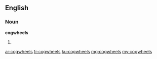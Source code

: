 ==English==

===Noun===
'''cogwheels'''

# {{plural of|cogwheel}}

[[ar:cogwheels]]
[[fr:cogwheels]]
[[ku:cogwheels]]
[[mg:cogwheels]]
[[my:cogwheels]]
